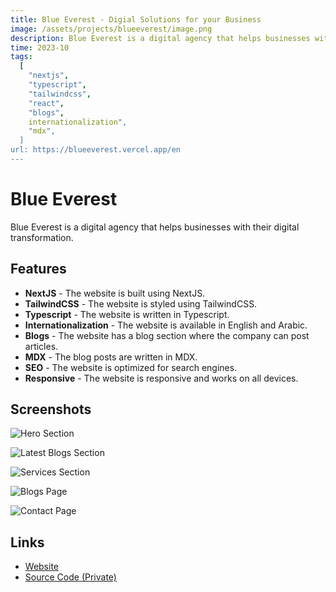 ```yaml
---
title: Blue Everest - Digial Solutions for your Business
image: /assets/projects/blueeverest/image.png
description: Blue Everest is a digital agency that helps businesses with their digital transformation. The website is built using NextJS, TailwindCSS, Typescript, and MDX.
time: 2023-10
tags:
  [
    "nextjs",
    "typescript",
    "tailwindcss",
    "react",
    "blogs",
    internationalization",
    "mdx",
  ]
url: https://blueeverest.vercel.app/en
---
```


# Blue Everest

Blue Everest is a digital agency that helps businesses with their digital transformation.

## Features

- **NextJS** - The website is built using NextJS.
- **TailwindCSS** - The website is styled using TailwindCSS.
- **Typescript** - The website is written in Typescript.
- **Internationalization** - The website is available in English and Arabic.
- **Blogs** - The website has a blog section where the company can post articles.
- **MDX** - The blog posts are written in MDX.
- **SEO** - The website is optimized for search engines.
- **Responsive** - The website is responsive and works on all devices.

## Screenshots

![Hero Section](/assets/projects/blueeverest/image.png)

![Latest Blogs Section](/assets/projects/blueeverest/1.png)

![Services Section](/assets/projects/blueeverest/2.png)

![Blogs Page](/assets/projects/blueeverest/3.png)

![Contact Page](/assets/projects/blueeverest/4.png)

## Links

- [Website](https://blueeverest.vercel.app/en)
- [Source Code (Private)](#)
